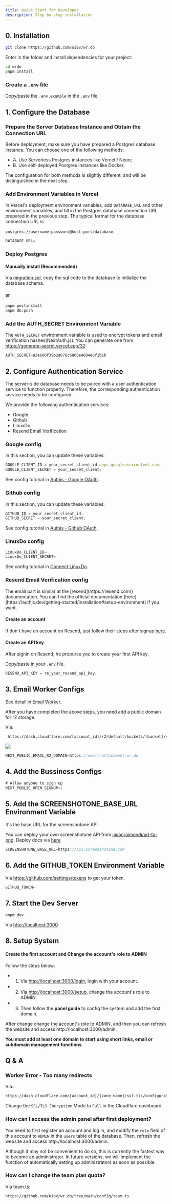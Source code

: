 ```yaml
---
title: Quick Start for Developer
description: Step by step installation
---
```


## 0. Installation

```bash
git clone https://github.com/oiov/wr.do
```

Enter in the folder and install dependencies for your project:

```bash
cd wrdo
pnpm install
```

### Create a `.env` file

Copy/paste the `.env.example` in the `.env` file

## 1. Configure the Database

### Prepare the Server Database Instance and Obtain the Connection URL

Before deployment, make sure you have prepared a Postgres database instance. You can choose one of the following methods:

- A. Use Serverless Postgres instances like Vercel / Neon;
- B. Use self-deployed Postgres instances like Docker.

The configuration for both methods is slightly different, and will be distinguished in the next step.

### Add Environment Variables in Vercel

In Vercel's deployment environment variables, add `DATABASE_URL` and other environment variables, 
and fill in the Postgres database connection URL prepared in the previous step. 
The typical format for the database connection URL is

`postgres://username:password@host:port/database`.

```js title=".env"
DATABASE_URL=
```

### Deploy Postgres

#### Manually install (Recommended)

Via [migration.sql](https://github.com/oiov/wr.do/blob/main/prisma/migrations/20240705091917_init/migration.sql), 
copy the sql code to the database to initialize the database schema.

#### or

```bash
pnpm postinstall
pnpm db:push
```

### Add the AUTH_SECRET Environment Variable

The `AUTH_SECRET` environment variable is used to encrypt tokens and email verification hashes(NextAuth.js).
You can generate one from https://generate-secret.vercel.app/32:

```js title=".env"
AUTH_SECRET=a3e686f39b2a878c6866e4604e6f1b1b
```

## 2. Configure Authentication Service

The server-side database needs to be paired with a user authentication service to function properly. 
Therefore, the corresponding authentication service needs to be configured.

We provide the following authentication services:

- Google
- Github
- LinuxDo
- Resend Email Verification

### Google config

In this section, you can update these variables:

```js title=".env"
GOOGLE_CLIENT_ID = your_secret_client_id.apps.googleusercontent.com;
GOOGLE_CLIENT_SECRET = your_secret_client;
```

See config tutorial in [Authjs - Google OAuth](https://authjs.dev/getting-started/providers/google).

### Github config

In this section, you can update these variables:

```js title=".env"
GITHUB_ID = your_secret_client_id;
GITHUB_SECRET = your_secret_client;
```

See config tutorial in [Authjs - Github OAuth](https://authjs.dev/getting-started/providers/github).

### LinuxDo config

```js title=".env"
LinuxDo_CLIENT_ID=
LinuxDo_CLIENT_SECRET=
```

See config tutorial in [Connect LinuxDo](https://connect.linux.do).

### Resend Email Verification config

<Callout type="note">
  The email part is similar at the [resend](https://resend.com/) documentation.
  You can find the official documentation
  [here](https://authjs.dev/getting-started/installation#setup-environment) if
  you want.
</Callout>

<Steps>

#### Create an account

If don't have an account on Resend, just follow their steps after signup [here](https://resend.com/signup).

#### Create an API key

After signin on Resend, he propurse you to create your first API key.

Copy/paste in your `.env` file.

```js
RESEND_API_KEY = re_your_resend_api_key;
```

</Steps>

## 3. Email Worker Configs

See detail in [Email Worker](/docs/developer/cloudflare-email-worker).

After you have completed the above steps, you need add a public domain for r2 storage. 

Via:

```bash
 https://dash.cloudflare.com/[account_id]/r2/default/buckets/[bucket]/settings
 ```

![](/_static/docs/r2-domain.png)

```js title=".env"
NEXT_PUBLIC_EMAIL_R2_DOMAIN=https://email-attachment.wr.do
```

## 4. Add the Bussiness Configs

```js title=".env"
# Allow anyone to sign up
NEXT_PUBLIC_OPEN_SIGNUP=1
```

## 5. Add the SCREENSHOTONE_BASE_URL Environment Variable

It's the base URL for the screenshotone API.

You can deploy your own screenshotone API from [jasonraimondi/url-to-png](https://github.com/jasonraimondi/url-to-png). 
Deploy docs via [here](https://jasonraimondi.github.io/url-to-png/)

```js title=".env"
SCREENSHOTONE_BASE_URL=https://api.screenshotone.com
```

## 6. Add the GITHUB_TOKEN Environment Variable

Via https://github.com/settings/tokens to get your token.

```js title=".env"
GITHUB_TOKEN=
```

## 7. Start the Dev Server

```bash
pnpm dev
```
Via [http://localhost:3000](http://localhost:3000)

## 8. Setup System

#### Create the first account and Change the account's role to ADMIN

Follow the steps below:

- 1. Via [http://localhost:3000/login](http://localhost:3000/login), login with your account.
- 2. Via [http://localhost:3000/setup](http://localhost:3000/setup), change the account's role to ADMIN.
- 3. Then follow the **panel guide** to config the system and add the first domain. 

<Callout type="info">
  After change change the account's role to ADMIN, and then you can refresh the website and access http://localhost:3000/admin.

  <strong>You must add at least one domain to start using short links, email or subdomain management functions.</strong>
</Callout>

## Q & A
 
### Worker Error - Too many redirects

Via:

```bash
https://dash.cloudflare.com/[account_id]/[zone_name]/ssl-tls/configuration
```

Change the `SSL/TLS Encryption` Mode to `Full` in the Cloudflare dashboard.

### How can I access the admin panel after first deployment?

You need to first register an account and log in, 
and modify the `role` field of this account to `ADMIN` in the `users` table of the database. 
Then, refresh the website and access http://localhost:3000/admin.

<Callout type="note">
Although it may not be convenient to do so, this is currently the fastest way to become an administrator. 
In future versions, we will implement the function of automatically setting up administrators as soon as possible.
</Callout>

### How can I change the team plan quota?

Via team.ts:

```bash
https://github.com/oiov/wr.do/tree/main/config/team.ts
```
